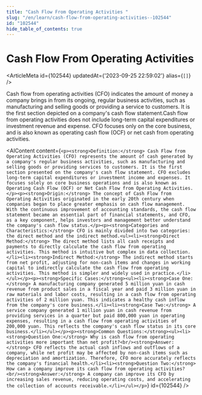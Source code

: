 ```yaml
---
title: "Cash Flow From Operating Activities "
slug: "/en/learn/cash-flow-from-operating-activities--102544"
id: "102544"
hide_table_of_contents: true
---
```



# Cash Flow From Operating Activities 

<ArticleMeta id={102544} updatedAt={'2023-09-25 22:59:02'} alias={`[]`} />
<div className='border-solid border-b border-t-0 my-4 border-[var(--ifm-color-gray-300)]' />

Cash flow from operating activities (CFO) indicates the amount of money a company brings in from its ongoing, regular business activities, such as manufacturing and selling goods or providing a service to customers. It is the first section depicted on a company's cash flow statement.Cash flow from operating activities does not include long-term capital expenditures or investment revenue and expense. CFO focuses only on the core business, and is also known as operating cash flow (OCF) or net cash from operating activities.

<AIContent content={`<p><strong>Definition:</strong> Cash Flow from Operating Activities (CFO) represents the amount of cash generated by a company's regular business activities, such as manufacturing and selling goods or providing services to customers. It is the first section presented on the company's cash flow statement. CFO excludes long-term capital expenditures or investment income and expenses. It focuses solely on core business operations and is also known as Operating Cash Flow (OCF) or Net Cash Flow from Operating Activities.</p><p><strong>Origin:</strong> The concept of Cash Flow from Operating Activities originated in the early 20th century when companies began to place greater emphasis on cash flow management. With the continuous improvement of accounting standards, the cash flow statement became an essential part of financial statements, and CFO, as a key component, helps investors and management better understand the company's cash flow status.</p><p><strong>Categories and Characteristics:</strong> CFO is mainly divided into two categories: the direct method and the indirect method.<ul><li><strong>Direct Method:</strong> The direct method lists all cash receipts and payments to directly calculate the cash flow from operating activities. This method is intuitive but complex in data collection.</li><li><strong>Indirect Method:</strong> The indirect method starts from net profit, adjusting for non-cash items and changes in working capital to indirectly calculate the cash flow from operating activities. This method is simpler and widely used in practice.</li></ul></p><p><strong>Specific Cases:</strong><ul><li><strong>Case One:</strong> A manufacturing company generated 5 million yuan in cash revenue from product sales in a fiscal year and paid 3 million yuan in raw materials and labor costs, resulting in a cash flow from operating activities of 2 million yuan. This indicates a healthy cash inflow from the company's core business.</li><li><strong>Case Two:</strong> A service company generated 1 million yuan in cash revenue from providing services in a quarter but paid 800,000 yuan in operating expenses, resulting in a cash flow from operating activities of 200,000 yuan. This reflects the company's cash flow status in its core business.</li></ul></p><p><strong>Common Questions:</strong><ul><li><strong>Question One:</strong> Why is cash flow from operating activities more important than net profit?<br/><strong>Answer:</strong> CFO reflects the actual cash inflows and outflows of a company, while net profit may be affected by non-cash items such as depreciation and amortization. Therefore, CFO more accurately reflects the company's financial health.</li><li><strong>Question Two:</strong> How can a company improve its cash flow from operating activities?<br/><strong>Answer:</strong> A company can improve its CFO by increasing sales revenue, reducing operating costs, and accelerating the collection of accounts receivable.</li></ul></p>`} id={102544} />
